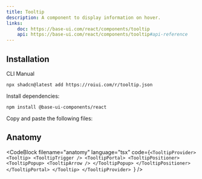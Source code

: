 ```yaml
---
title: Tooltip
description: A component to display information on hover.
links:
    doc: https://base-ui.com/react/components/tooltip
    api: https://base-ui.com/react/components/tooltip#api-reference
---
```


<ComponentPreview name="tooltip-demo" />

## Installation

<InstallationTabs>

<InstallationTabsList>
    <InstallationTabsTrigger value="cli">CLI</InstallationTabsTrigger>
    <InstallationTabsTrigger value="manual">Manual</InstallationTabsTrigger>
</InstallationTabsList>

<InstallationTabsContent value="cli">

```package-install
npx shadcn@latest add https://roiui.com/r/tooltip.json
```

</InstallationTabsContent>

<InstallationTabsContent value="manual" data-manual="true">

Install dependencies:

```package-install
npm install @base-ui-components/react
```

Copy and paste the following files:

<ComponentSource
    name="tooltip"
/>

</InstallationTabsContent>

</InstallationTabs>

## Anatomy

<CodeBlock
filename="anatomy"
  language="tsx"
  code={`<TooltipProvider>
    <Tooltip>
        <TooltipTrigger />
        <TooltipPortal>
            <TooltipPositioner>
                <TooltipPopup>
                    <TooltipArrow />
                </TooltipPopup>
            </TooltipPositioner>
        </TooltipPortal>
    </Tooltip>
</TooltipProvider>
`} />
